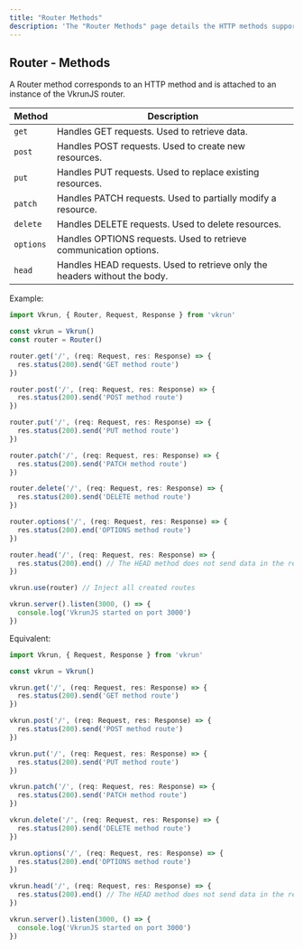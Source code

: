 ```yaml
---
title: "Router Methods"
description: 'The "Router Methods" page details the HTTP methods supported by the VkrunJS router, including "GET", "POST", "PUT", "PATCH", "DELETE", "OPTIONS", and "HEAD". Each method is explained with examples to demonstrate how to define routes that handle specific HTTP requests, ensuring clear and structured application routing.'
---
```


## Router - Methods

A Router method corresponds to an HTTP method and is attached to an instance of the VkrunJS router.

| Method            | Description                                                                 |
|-------------------|---------------------------------------------------------------------------|
| `get`     | Handles GET requests. Used to retrieve data.                               |
| `post`    | Handles POST requests. Used to create new resources.                       |
| `put`     | Handles PUT requests. Used to replace existing resources.                  |
| `patch`   | Handles PATCH requests. Used to partially modify a resource.               |
| `delete`  | Handles DELETE requests. Used to delete resources.                         |
| `options` | Handles OPTIONS requests. Used to retrieve communication options.          |
| `head`    | Handles HEAD requests. Used to retrieve only the headers without the body. |

Example:

```ts
import Vkrun, { Router, Request, Response } from 'vkrun'

const vkrun = Vkrun()
const router = Router()

router.get('/', (req: Request, res: Response) => {
  res.status(200).send('GET method route')
})

router.post('/', (req: Request, res: Response) => {
  res.status(200).send('POST method route')
})

router.put('/', (req: Request, res: Response) => {
  res.status(200).send('PUT method route')
})

router.patch('/', (req: Request, res: Response) => {
  res.status(200).send('PATCH method route')
})

router.delete('/', (req: Request, res: Response) => {
  res.status(200).send('DELETE method route')
})

router.options('/', (req: Request, res: Response) => {
  res.status(200).end('OPTIONS method route')
})

router.head('/', (req: Request, res: Response) => {
  res.status(200).end() // The HEAD method does not send data in the response body
})

vkrun.use(router) // Inject all created routes

vkrun.server().listen(3000, () => {
  console.log('VkrunJS started on port 3000')
})
```

Equivalent:

```ts
import Vkrun, { Request, Response } from 'vkrun'

const vkrun = Vkrun()

vkrun.get('/', (req: Request, res: Response) => {
  res.status(200).send('GET method route')
})

vkrun.post('/', (req: Request, res: Response) => {
  res.status(200).send('POST method route')
})

vkrun.put('/', (req: Request, res: Response) => {
  res.status(200).send('PUT method route')
})

vkrun.patch('/', (req: Request, res: Response) => {
  res.status(200).send('PATCH method route')
})

vkrun.delete('/', (req: Request, res: Response) => {
  res.status(200).send('DELETE method route')
})

vkrun.options('/', (req: Request, res: Response) => {
  res.status(200).end('OPTIONS method route')
})

vkrun.head('/', (req: Request, res: Response) => {
  res.status(200).end() // The HEAD method does not send data in the response body
})

vkrun.server().listen(3000, () => {
  console.log('VkrunJS started on port 3000')
})
```